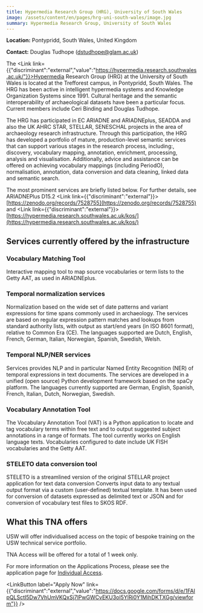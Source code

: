 ```yaml
---
title: Hypermedia Research Group (HRG), University of South Wales
image: /assets/content/en/pages/hrg-uni-south-wales/image.jpg
summary: Hypermedia Research Group, University of South Wales
---
```

**Location:** Pontypridd, South Wales, United Kingdom

**Contact:** Douglas Tudhope ([dstudhope@glam.ac.uk](dstudhope@glam.ac.uk))

The <Link link={{"discriminant":"external","value":"https://hypermedia.research.southwales.ac.uk/"}}>Hypermedia Research Group</Link> (HRG) at the University of South Wales is located at the Trefforest campus, in Pontypridd, South Wales. The HRG has been active in intelligent hypermedia systems and Knowledge Organization Systems since 1991. Cultural heritage and the semantic interoperability of archaeological datasets have been a particular focus. Current members include Ceri Binding and Douglas Tudhope.

The HRG has participated in EC ARIADNE and ARIADNEplus, SEADDA and also the UK AHRC STAR, STELLAR, SENESCHAL projects in the area of archaeology research infrastructure. Through this participation, the HRG has developed a portfolio of mature, production-level semantic services that can support various stages in the research process, including:, discovery, vocabulary mapping, annotation, enrichment, processing, analysis and visualisation. Additionally, advice and assistance can be offered on achieving vocabulary mappings (including PeriodO), normalisation, annotation, data conversion and data cleaning, linked data and semantic search.

The most prominent services are briefly listed below. For further details, see ARIADNEPlus D15.2 <Link link={{"discriminant":"external"}}>[https://zenodo.org/records/7528755](https://zenodo.org/records/7528755)</Link> and <Link link={{"discriminant":"external"}}>[https://hypermedia.research.southwales.ac.uk/kos/](https://hypermedia.research.southwales.ac.uk/kos/)</Link>

## Services currently offered by the infrastructure

### Vocabulary Matching Tool&#x20;

Interactive mapping tool to map source vocabularies or term lists to the Getty AAT, as used in ARIADNEplus.

### Temporal normalization services&#x20;

Normalization based on the wide set of date patterns and variant expressions for time spans commonly used in archaeology. The services are based on regular expression pattern matches and lookups from standard authority lists, with output as start/end years (in ISO 8601 format), relative to Common Era (CE). The languages supported are Dutch, English, French, German, Italian, Norwegian, Spanish, Swedish, Welsh.

### Temporal NLP/NER services&#x20;

Services provides NLP and in particular Named Entity Recognition (NER) of temporal expressions in text documents. The services are developed in a unified (open source) Python development framework based on the spaCy platform. The languages currently supported are German, English, Spanish, French, Italian, Dutch, Norwegian, Swedish.

### Vocabulary Annotation Tool&#x20;

The Vocabulary Annotation Tool (VAT) is a Python application to locate and tag vocabulary terms within free text and to output suggested subject annotations in a range of formats. The tool currently works on English language texts. Vocabularies configured to date include UK FISH vocabularies and the Getty AAT.

### STELETO data conversion tool&#x20;

STELETO is a streamlined version of the original STELLAR project application for text data conversion Converts input data to any textual output format via a custom (user-defined) textual template. It has been used for conversion of datasets expressed as delimited text or JSON and for conversion of vocabulary test files to SKOS RDF.

## What this TNA offers

USW will offer individualised access on the topic of bespoke training on the USW technical service portfolio.

TNA Access will be offered for a total of 1 week only.

For more information on the Applications Process, please see the application page for [Individual Access](https://atrium-research.eu/transnational-access-scheme-application-process-indiviudal-access).&#x20;

<LinkButton label="Apply Now" link={{"discriminant":"external","value":"https://docs.google.com/forms/d/e/1FAIpQLSctI5Dw7VhUmVKQxSj7lPwGWCvEKU3oI5YlRi0Y1MihDKTXGg/viewform"}} />
